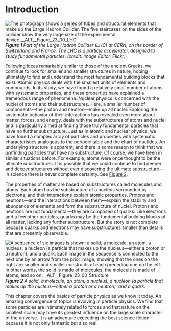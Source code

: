 # Introduction
![The photograph shows a series of tubes and structural elements that make up the Large Hadron Collider. The five staircases on the sides of the collider show the very large size of the experimental device.__ALT__Figure_23_00_LHC](__MEDIA_URL__CNX_HSPhysics_23_00_LHC.jpg)
***Figure 1** Part of the Large Hadron Collider (LHC) at CERN, on the border of Switzerland and France. The LHC is a particle accelerator, designed to study fundamental particles. (credit: Image Editor, Flickr)*

Following ideas remarkably similar to those of the ancient Greeks, we continue to look for smaller and smaller structures in nature, hoping ultimately to find and understand the most fundamental building blocks that exist. Atomic physics deals with the smallest units of elements and compounds. In its study, we have found a relatively small number of atoms with systematic properties, and these properties have explained a tremendous range of phenomena. Nuclear physics is concerned with the nuclei of atoms and their substructures. Here, a smaller number of components—the proton and neutron—make up all nuclei. Exploring the systematic behavior of their interactions has revealed even more about matter, forces, and energy.  deals with the substructures of atoms and nuclei and is particularly aimed at finding those truly fundamental particles that have no further substructure. Just as in atomic and nuclear physics, we have found a complex array of particles and properties with systematic characteristics analogous to the periodic table and the chart of nuclides. An underlying structure is apparent, and there is some reason to think that we *are*finding particles that have no substructure. Of course, we have been in similar situations before. For example, atoms were once thought to be the ultimate substructures. It is possible that we could continue to find deeper and deeper structures without ever discovering the ultimate substructure—in science there is never complete certainty. See [Figure 2](#Figure_23_00_Structure).

The properties of matter are based on substructures called molecules and atoms. Each atom has the substructure of a nucleus surrounded by electrons, and their interactions explain atomic properties. Protons and neutrons—and the interactions between them—explain the stability and abundance of elements and form the substructure of nuclei. Protons and neutrons are not fundamental—they are composed of quarks. Like electrons and a few other particles, quarks may be the fundamental building blocks of all matter, lacking any further substructure. But the story is not complete because quarks and electrons may have substructures smaller than details that are presently observable.

![A sequence of six images is shown: a solid, a molecule, an atom, a nucleus, a nucleon (a particle that makes up the nucleus—either a proton or a neutron), and a quark. Each image in the sequence is connected to the next one by an arrow from the prior image, showing that the ones on the right are smaller and smaller constructs of each preceding one on the left. In other words, the solid is made of molecules, the molecule is made of atoms, and so on.__ALT__Figure_23_00_Structure](__MEDIA_URL__CNX_HSPhysics_23_00_Structure.jpg)
***Figure 2** A solid, a molecule, an atom, a nucleus, a nucleon (a particle that makes up the nucleus—either a proton or a neutron), and a quark.*

This chapter covers the basics of particle physics as we know it today. An amazing convergence of topics is evolving in particle physics. We find that some particles are intimately related to forces and that nature on the smallest scale may have its greatest influence on the large scale character of the universe. It is an adventure exceeding the best science fiction because it is not only fantastic but also real.
